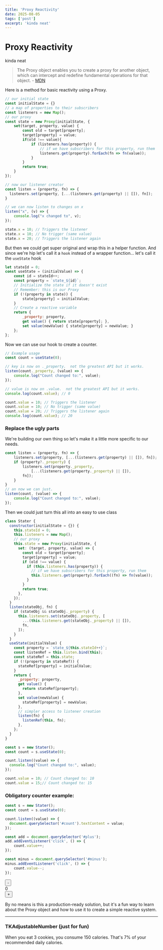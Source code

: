 ```yaml
---
title: 'Proxy Reactivity'
date: 2025-08-05
tags: ['post']
excerpt: 'kinda neat'
---
```



<hgroup>
	<h1>Proxy Reactivity</h1>
	<p>kinda neat</p>
</hgroup>

> The Proxy object enables you to create a proxy for another object, which can intercept and redefine fundamental operations for that object. - [MDN](https://developer.mozilla.org/en-US/docs/Web/JavaScript/Reference/Global_Objects/Proxy)

<p>Here is a method for basic reactivity using a Proxy.</p>

```js
// our initial state
const initialState = {}
// a map of properties to their subscribers
const listeners = new Map();
// our proxy
const state = new Proxy(initialState, {
    set(target, property, value) {
        const old = target[property];
        target[property] = value;
        if(old !== value){
            if (listeners.has(property)) {
                // if we have subscribers for this property, run them
                listeners.get(property).forEach(fn => fn(value));
            }
        }
        return true;
    }
});

// now our listener creator
const listen = (property, fn) => {
  listeners.set(property, [...(listeners.get(property) || []), fn]);
}

// we can now listen to changes on x
listen("x", (v) => {
    console.log("x changed to", v);
});

state.x = 10; // Triggers the listener
state.x = 10; // No trigger (same value)
state.x = 20; // Triggers the listener again
```
But then we could get super original and wrap this in a helper function.  And since we're hip let's call it a `hook` instead of a wrapper function... let's call it the `useState` hook

```js
let stateId = 0;
const useState = (initialValue) => {
    const id = stateId++;
    const property = `state_${id}`;
    // Initialize the state if it doesn't exist
    // Remember: this is our Proxy
    if (!(property in state)) {
        state[property] = initialValue;
    }
    // Create a reactive variable
    return {
        _property: property,
        get value() { return state[property]; },
        set value(newValue) { state[property] = newValue; }
    };
};
```

<p>
	Now we can use our hook to create a counter.
</p>

```js
// Example usage
const count = useState(0);

// key is now on ._property.  not the greatest API but it works.
listen(count._property, (value) => {
    console.log("Count changed to:", value);
});

// value is now on .value.  not the greatest API but it works.
console.log(count.value); // 0

count.value = 10; // Triggers the listener
count.value = 10; // No trigger (same value)
count.value = 20; // Triggers the listener again
console.log(count.value); // 20
```

### Replace the ugly parts

We're building our own thing so let's make it a little more specific to our needs.

```js del={2} ins={3-8}
const listen = (property, fn) => {
    listeners.set(property, [...(listeners.get(property) || []), fn]);
    if (property?._property) {
        listeners.set(property._property,
            [...(listeners.get(property._property) || []),
        fn]);
    }
}
// an now we can just.
listen(count, (value) => {
    console.log("Count changed to:", value);
});
```

Then we could just turn this all into an easy to use class

```js
class Stater {
  constructor(initialState = {}) {
    this.stateId = 0;
    this.listeners = new Map();
    // our proxy
    this.state = new Proxy(initialState, {
      set: (target, property, value) => {
        const old = target[property];
        target[property] = value;
        if (old !== value) {
          if (this.listeners.has(property)) {
            // if we have subscribers for this property, run them
            this.listeners.get(property).forEach((fn) => fn(value));
          }
        }
        return true;
      },
    });
  }
  listen(stateObj, fn) {
    if (stateObj && stateObj._property) {
      this.listeners.set(stateObj._property, [
        ...(this.listeners.get(stateObj._property) || []),
        fn,
      ]);
    }
  }
  useState(initialValue) {
    const property = `state_${this.stateId++}`;
    const listenRef = this.listen.bind(this);
    const stateRef = this.state;
    if (!(property in stateRef)) {
      stateRef[property] = initialValue;
    }
    return {
      _property: property,
      get value() {
        return stateRef[property];
      },
      set value(newValue) {
        stateRef[property] = newValue;
      },
      // simpler access to listener creation
      listen(fn) {
        listenRef(this, fn);
      },
    };
  }
}

const s = new Stater();
const count = s.useState(0);

count.listen((value) => {
  console.log("Count changed to:", value);
});

count.value = 10; // Count changed to: 10
count.value = 15;// Count changed to: 15
```

<script>
{`

// our initial state
const initialState = {}
// a map of properties to their subscribers
const listeners = new Map();
// our proxy
const state = new Proxy(initialState, {
    set(target, property, value) {
        const old = target[property];
        target[property] = value;
        if(old !== value){
            if (listeners.has(property)) {
                // if we have subscribers for this property, run them
                listeners.get(property).forEach(fn => fn(value));
            }
        }
        return true;
    }
});

// now our listener creator
const oldListen = (property, fn) => {
  listeners.set(property, [...(listeners.get(property) || []), fn]);
}

// we can now listen to changes on x
oldListen("x", (v) => {
    console.log("x changed to", v);
});

console.log('-----initial implementation-----');

state.x = 10; // Triggers the listener
state.x = 10; // No trigger (same value)
state.x = 20; // Triggers the listener again

let stateId = 0;
const useState = (initialValue) => {
    const id = stateId++;
    const property = 'state_${Math.random()}';
    // Initialize the state if it doesn't exist
    // Remember: this is our Proxy
    if (!(property in state)) {
        state[property] = initialValue;
    }
    return {
        _property: property,
        get value() { return state[property]; },
        set value(newValue) { state[property] = newValue; }
    };
};

// Example usage
count = useState(0);

const listen = (property, fn) => {
    if (property?._property) {
        listeners.set(property._property,
            [...(listeners.get(property._property) || []),
        fn]);
    }
}

console.log('-----useState implementation-----');
count.value = 10; // Triggers the listener
count.value = 10; // No trigger (same value)
count.value = 20; // Triggers the listener again
console.log(count.value); // 20

`}
</script>


### Obligatory counter example:

```js
const s = new Stater();
const count = s.useState(0);

count.listen((value) => {
  document.querySelector('#count').textContent = value;
});

const add = document.querySelector('#plus');
add.addEventListener('click', () => {
	count.value++;
});

const minus = document.querySelector('#minus');
minus.addEventListener('click', () => {
	count.value--;
});
```

<div class="flex justify-center items-center gap-2 m-4">
  <button id="minus" class="pointer bg-blue-500 text-white p-2 rounded-md" type="button">-</button>
  <div class="text-2xl text-black" id="count">0</div>
  <button id="plus" class="pointer bg-blue-500 text-white p-2 rounded-md" type="button">+</button>
</div>


<script>
{`
class Stater {
  constructor(initialState = {}) {
    this.stateId = 0;
    this.listeners = new Map();
    // our proxy
    this.state = new Proxy(initialState, {
      set: (target, property, value) => {
        const old = target[property];
        target[property] = value;
        if (old !== value) {
          if (this.listeners.has(property)) {
            // if we have subscribers for this property, run them
            this.listeners.get(property).forEach((fn) => fn(value));
          }
        }
        return true;
      },
    });
  }
  listen(stateObj, fn) {
    if (stateObj && stateObj._property) {
      this.listeners.set(stateObj._property, [
        ...(this.listeners.get(stateObj._property) || []),
        fn,
      ]);
    }
  }
  useState(initialValue) {
    const property = 'state_' + this.stateId++;
    const listenRef = this.listen.bind(this);
    const stateRef = this.state;
    if (!(property in stateRef)) {
      stateRef[property] = initialValue;
    }
    return {
      _property: property,
      get value() {
        return stateRef[property];
      },
      set value(newValue) {
        stateRef[property] = newValue;
      },
      // simpler access to listener creation
      listen(fn) {
        listenRef(this, fn);
      },
    };
  }
}

const s = new Stater();
const count = s.useState(0);

count.listen((value) => {
  document.querySelector('#count').textContent = value;
});

const add = document.querySelector('#plus');
add.addEventListener('click', () => {
	count.value++;
});

const minus = document.querySelector('#minus');
minus.addEventListener('click', () => {
	count.value--;
});




`}
</script>

By no means is this a production-ready solution, but it's a fun way to learn about the Proxy object and how to use it to create a simple reactive system.

<hr />

### TKAdjustableNumber (just for fun)

<p class="select-none">When you eat <span id="cookies" class=" text-blue-500 font-bold underline decoration-dotted cursor-col-resize">3 cookies</span>,
you consume <span id="calories" class="font-bold">150</span> calories. That's <span id="percentage" class="font-bold">7</span>%
of your recommended daily calories.</p>

<script>
{`
const cookieCount = s.useState(0);

cookieCount.listen((value) => {
  document.querySelector('#cookies').textContent = value + ' cookies';
  document.querySelector('#calories').textContent = value * 50;
  document.querySelector('#percentage').textContent = (value * 50 / 2000 * 100).toFixed(2);
});

const cookie = document.querySelector('#cookies');

const mover = (e) => {
  // if move right, increment
  if (e.movementX > 0) {
    cookieCount.value++;
  }
  // if move left, decrement
  if (e.movementX < 0) {
    if (cookieCount.value > 2) {
      cookieCount.value = cookieCount.value-1;
    }
  }
};

cookie.addEventListener('mousedown', (e) => {
  document.addEventListener('mousemove', mover);
  document.addEventListener('mouseup', (e) => {
    document.removeEventListener('mousemove', mover);
  });
});

`}
</script>


